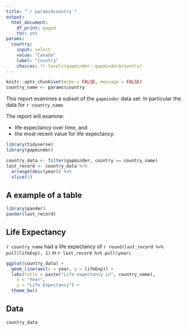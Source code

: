 ```yaml
---
title: "`r params$country`"
output:
  html_document:
    df_print: paged
    toc: yes
params:
  country:
    input: select
    value: "Canada"
    label: "Country"
    choices: !r levels(gapminder::gapminder$country)
---
```


<!-- This file by Charlotte Wickham is licensed under a Creative Commons Attribution 4.0 International License. -->

```r
knitr::opts_chunk$set(echo = FALSE, message = FALSE)
country_name <- params$country
```

This report examines a subset of the `gapminder` data set.  In particular the data for `r country_name`.

The report will examine:

* life expectancy over time, and 
* the most recent value for life expectancy.

```r
library(tidyverse)
library(gapminder)

country_data <- filter(gapminder, country == country_name)
last_record <- country_data %>%
  arrange(desc(year)) %>%
  slice(1)
```


## A example of a table

```r
library(pander)
pander(last_record)
```


## Life Expectancy

`r country_name` had a life expectancy of `r round(last_record %>% pull(lifeExp), 1)` in `r last_record %>% pull(year)`.

```r
ggplot(country_data) + 
  geom_line(aes(x = year, y = lifeExp)) +
  labs(title = paste("Life expectancy in", country_name),
    x = "Year",
    y = "Life Expectancy") +
  theme_bw()
```

## Data

```r
country_data
```
